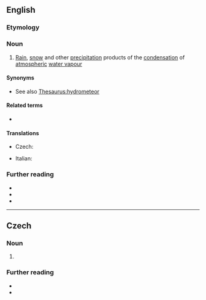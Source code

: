 ==English==

===Etymology===
{{prefix|en|hydro|meteor}}

===Noun===
{{en-noun}}

# [[rain|Rain]], [[snow]] and other [[precipitation]] products of the [[condensation]] of [[atmospheric]] [[water vapour]]

====Synonyms====
* See also [[Thesaurus:hydrometeor]]

====Related terms====
* {{l|en|lithometeor}}

====Translations====
{{trans-top|precipitation due to atmospheric condensation}}
* Czech: {{t|cs|hydrometeor|m}}
{{trans-mid}}
* Italian: {{t+|it|idrometeora|f}}
{{trans-bottom}}

===Further reading===
* {{R:Webster 1913}}
* {{R:Century 1911}}
* {{R:OneLook}}

----

==Czech==

===Noun===
{{cs-noun|g=m}}

# {{l|en|hydrometeor}}

===Further reading===
* {{R:PSJC}}
* {{R:SSJC}}